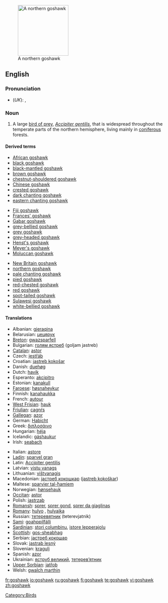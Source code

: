 {{wikipedia}}
[[Image:Northern_Goshawk_ad_M2.jpg|thumb|right|160px|A northern goshawk]]
==English==

===Pronunciation===
*(''UK''): {{IPA|/ˈgɒshɔːk/}}, {{SAMPA|/"gQshO:k/}}

===Noun===
{{en-noun}}

# A large [[bird of prey]], ''[[Accipiter gentilis]]'', that is widespread throughout the temperate parts of the northern hemisphere, living mainly in [[coniferous]] forests.

====Derived terms====
{{top3}}
*[[African goshawk]]
*[[black goshawk]]
*[[black-mantled goshawk]]
*[[brown goshawk]]
*[[chestnut-shouldered goshawk]]
*[[Chinese goshawk]]
*[[crested goshawk]]
*[[dark chanting goshawk]]
*[[eastern chanting goshawk]]
{{mid3}}
*[[Fiji goshawk]]
*[[Frances' goshawk]]
*[[Gabar goshawk]]
*[[grey-bellied goshawk]]
*[[grey goshawk]]
*[[grey-headed goshawk]]
*[[Henst's goshawk]]
*[[Meyer's goshawk]]
*[[Moluccan goshawk]]
{{mid3}}
*[[New Britain goshawk]]
*[[northern goshawk]]
*[[pale chanting goshawk]]
*[[pied goshawk]]
*[[red-chested goshawk]]
*[[red goshawk]]
*[[spot-tailed goshawk]]
*[[Sulawesi goshawk]]
*[[white-bellied goshawk]]
{{bottom}}

====Translations====
{{trans-top|bird of prey}}
*Albanian: [[gjeraqina]]
*Belarusian: [[цецярук]]
*[[Breton]]: [[gwazsparfell]]
*Bulgarian: [[голям ястреб]] (goljam jastreb)
*[[Catalan]]: [[astor]]
*Czech: [[jestřáb]]
*Croatian: [[jastreb kokošar]]
*Danish: [[duehøg]]
*Dutch: [[havik]] {{m}}
*Esperanto: [[akcipitro]]
*Estonian: [[kanakull]]
*[[Faroese]]: [[høsnaheykur]]
*Finnish: [[kanahaukka]]
*French: [[autour]] {{m}}
*[[West Frisian]]: [[hauk]]
*[[Friulian]]: [[cagnŕs]]
*[[Gallegan]]: [[azor]]
*German: [[Habicht]] {{m}}
*Greek: [[διπλοσάινο]]
*Hungarian: [[héja]]
*Icelandic: [[gáshaukur]]
*Irish: [[seabach]]
{{trans-mid}}
*Italian: [[astore]] {{m}}
*[[Ladin]]: [[sparvel gran]]
*Latin: [[Accipiter gentilis]]
*Latvian: [[vistu vanags]]
*Lithuanian: [[vištvanagis]]
*Macedonian: [[jастреб кокошкар]] ([[jastreb kokoškar]])
*Maltese: [[sparvier tal-ħamiem]]
*Norwegian: [[hønsehauk]]
*[[Occitan]]: [[astor]]
*Polish: [[jastrząb]]
*[[Romansh]]: [[sprer]], [[sprer gond]], [[sprer da giaglinas]]
*[[Romany]]: [[hulyo]] {{m}}, [[hulyaika]] {{f}}
*Russian: [[тетеревятник]] (teterevjatnik)
*[[Sami]]: [[goahppilfálli]]
*[[Sardinian]]: [[stori columbinu]], [[istore lepperajolu]]
*[[Scottish]]: [[gos-sheabhag]]
*Serbian: [[jастреб кокошар]]
*Slovak: [[jastrab lesný]]
*Slovenian: [[kragulj]]
*Spanish: [[azor]] {{m}}
*Ukrainian: [[яструб великий]], [[тетерев’ятник]]
*[[Upper Sorbian]]: [[jatřob]]
*Welsh: [[gwalch marthin]]
{{trans-bottom}}

[[Category:Birds]]

[[fr:goshawk]]
[[io:goshawk]]
[[ru:goshawk]]
[[fi:goshawk]]
[[te:goshawk]]
[[vi:goshawk]]
[[zh:goshawk]]